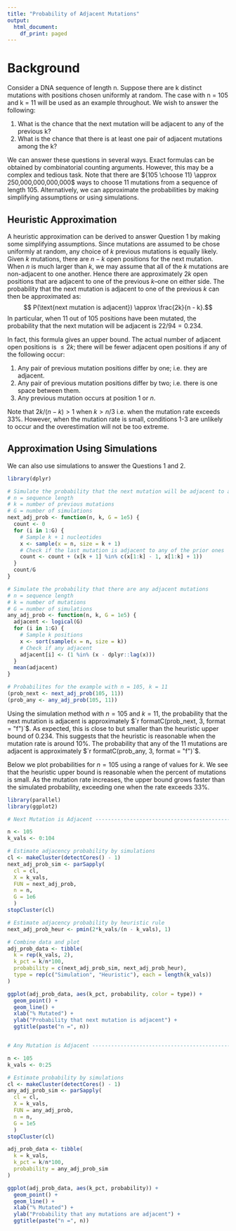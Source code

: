 ```yaml
---
title: "Probability of Adjacent Mutations"
output:
  html_document:
    df_print: paged
---
```


# Background

Consider a DNA sequence of length n.  Suppose there are k distinct mutations with positions chosen uniformly at random.  The case with n = 105 and k = 11 will be used as an example throughout.  We wish to answer the following:

1. What is the chance that the next mutation will be adjacent to any of the previous k?
2. What is the chance that there is at least one pair of adjacent mutations among the k?

We can answer these questions in several ways.  Exact formulas can be obtained by combinatorial counting arguments.  However, this may be a complex and tedious task.  Note that there are ${105 \choose 11} \approx 250,000,000,000,000$ ways to choose 11 mutations from a sequence of length 105.  Alternatively, we can approximate the probabilities by making simplifying assumptions or using simulations.

## Heuristic Approximation
A heuristic approximation can be derived to answer Question 1 by making some simplifying assumptions.  Since mutations are assumed to be chose uniformly at random, any choice of $k$ previous mutations is equally likely.  Given $k$ mutations, there are $n - k$ open positions for the next mutation.  When $n$ is much larger than $k$, we may assume that all of the $k$ mutations are non-adjacent to one another.  Hence there are approximately $2k$ open positions that are adjacent to one of the previous $k$--one on either side.  The probability that the next mutation is adjacent to one of the previous $k$ can then be  approximated as:
$$ P(\text{next mutation is adjacent}) \approx \frac{2k}{n - k}.$$
In particular, when 11 out of 105 positions have been mutated, the probability that the next mutation will be adjacent is $22/94 = 0.234$.

In fact, this formula gives an upper bound.  The actual number of adjacent open positions is $\leq 2k$; there will be fewer adjacent open positions if any of the following occur:

1. Any pair of previous mutation positions differ by one; i.e.\ they are adjacent.
2. Any pair of previous mutation positions differ by two; i.e.\ there is one space between them.
3. Any previous mutation occurs at position 1 or $n$.

Note that $2k/(n - k) > 1$ when $k > n/3$ i.e.\ when the mutation rate exceeds 33%.  However, when the mutation rate is small, conditions 1-3 are unlikely to occur and the overestimation will not be too extreme.


## Approximation Using Simulations
We can also use simulations to answer the Questions 1 and 2.  

```r
library(dplyr)

# Simulate the probability that the next mutation will be adjacent to any of the previous
# n = sequence length
# k = number of previous mutations
# G = number of simulations
next_adj_prob <- function(n, k, G = 1e5) {
  count <- 0
  for (i in 1:G) {
    # Sample k + 1 nucleotides
    x <- sample(x = n, size = k + 1)
    # Check if the last mutation is adjacent to any of the prior ones
    count <- count + (x[k + 1] %in% c(x[1:k] - 1, x[1:k] + 1))
  }
  count/G
}

# Simulate the probability that there are any adjacent mutations
# n = sequence length
# k = number of mutations
# G = number of simulations
any_adj_prob <- function(n, k, G = 1e5) {
  adjacent <- logical(G)
  for (i in 1:G) {
    # Sample k positions
    x <- sort(sample(x = n, size = k))
    # Check if any adjacent
    adjacent[i] <- (1 %in% (x - dplyr::lag(x)))
  }
  mean(adjacent)
}

# Probabilites for the example with n = 105, k = 11
(prob_next <- next_adj_prob(105, 11))
(prob_any <- any_adj_prob(105, 11))
```

Using the simulation method with $n = 105$ and $k = 11$, the probability that the next mutation is adjacent is approximately $`r formatC(prob_next, 3, format = "f")`$.  As expected, this is close to but smaller than the heuristic upper bound of $0.234$.  This suggests that the heuristic is reasonable when the mutation rate is around 10%.  The probability that any of the 11 mutations are adjacent is approximately $`r formatC(prob_any, 3, format = "f")`$.

Below we plot probabilities for $n = 105$ using a range of values for $k$.  We see that the heuristic upper bound is reasonable when the percent of mutations is small.  As the mutation rate increases, the upper bound grows faster than the simulated probability, exceeding one when the rate exceeds 33%.

```r
library(parallel)
library(ggplot2)

# Next Mutation is Adjacent -----------------------------------------------

n <- 105
k_vals <- 0:104

# Estimate adjacency probability by simulations
cl <- makeCluster(detectCores() - 1)
next_adj_prob_sim <- parSapply(
  cl = cl, 
  X = k_vals,
  FUN = next_adj_prob, 
  n = n,
  G = 1e6
  )
stopCluster(cl)

# Estimate adjacency probability by heuristic rule
next_adj_prob_heur <- pmin(2*k_vals/(n - k_vals), 1)

# Combine data and plot
adj_prob_data <- tibble(
  k = rep(k_vals, 2),
  k_pct = k/n*100,
  probability = c(next_adj_prob_sim, next_adj_prob_heur),
  type = rep(c("Simulation", "Heuristic"), each = length(k_vals))
)

ggplot(adj_prob_data, aes(k_pct, probability, color = type)) +
  geom_point() +
  geom_line() +
  xlab("% Mutated") +
  ylab("Probability that next mutation is adjacent") +
  ggtitle(paste("n =", n))


# Any Mutation is Adjacent ------------------------------------------------

n <- 105
k_vals <- 0:25

# Estimate probability by simulations
cl <- makeCluster(detectCores() - 1)
any_adj_prob_sim <- parSapply(
  cl = cl, 
  X = k_vals,
  FUN = any_adj_prob, 
  n = n,
  G = 1e5
  )
stopCluster(cl)

adj_prob_data <- tibble(
  k = k_vals,
  k_pct = k/n*100,
  probability = any_adj_prob_sim
)

ggplot(adj_prob_data, aes(k_pct, probability)) +
  geom_point() +
  geom_line() +
  xlab("% Mutated") +
  ylab("Probability that any mutations are adjacent") +
  ggtitle(paste("n =", n))
```

